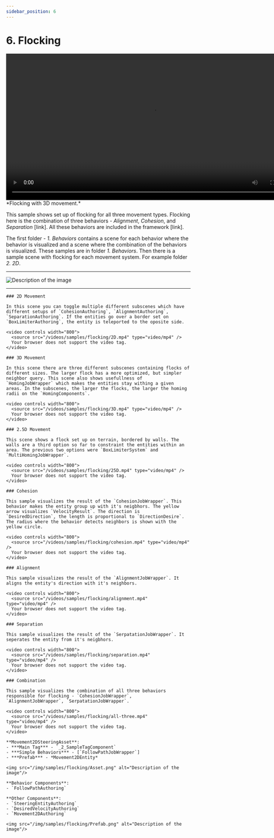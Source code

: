 ```yaml
---
sidebar_position: 6
---
```



# 6. Flocking

<video controls width="800">
  <source src="/videos/samples/flocking/3D.mp4" type="video/mp4" />
  Your browser does not support the video tag.
</video>
*Flocking with 3D movement.*

This sample shows set up of flocking for all three movement types. Flocking here is the combination of three behaviors - *Alignment*, *Cohesion*, and *Separation* [link]. All these behaviors are included in the framework [link]. 

The first folder - *1. Behaviors* contains a scene for each behavior where the behavior is visualized and a scene where the combination of the behaviors is visualized. These samples are in folder *1. Behaviors*. Then there is a sample scene with flocking for each movement system. For example folder *2. 2D*. 

-----

<img src="/img/samples/flocking/Folder.png" alt="Description of the image"/>

<Tabs>
  <TabItem value="first" label="Scene"> 

-----

    ### 2D Movement
    
    In this scene you can toggle multiple different subscenes which have different setups of `CohesionAuthoring`, `AlignmentAuthoring`, `SeparationAuthoring`. If the entities go over a border set on `BoxLimiterAuthoring`, the entity is teleported to the oposite side. 

    <video controls width="800">
      <source src="/videos/samples/flocking/2D.mp4" type="video/mp4" />
      Your browser does not support the video tag.
    </video>
    
    ### 3D Movement
    
    In this scene there are three different subscenes containing flocks of different sizes. The larger flock has a more optimized, but simpler neighbor query. This scene also shows usefullness of `HomingJobWrapper` which makes the entities stay withing a given areas. In the subscenes, the larger the flocks, the larger the homing radii on the `HomingComponents`. 

    <video controls width="800">
      <source src="/videos/samples/flocking/3D.mp4" type="video/mp4" />
      Your browser does not support the video tag.
    </video>
    
    ### 2.5D Movement
    
    This scene shows a flock set up on terrain, bordered by walls. The walls are a third option so far to constraint the entities within an area. The previous two options were `BoxLimiterSystem` and `MultiHomingJobWrapper`.

    <video controls width="800">
      <source src="/videos/samples/flocking/25D.mp4" type="video/mp4" />
      Your browser does not support the video tag.
    </video>

    ### Cohesion

    This sample visualizes the result of the `CohesionJobWrapper`. This behavior makes the entity group up with it's neigbhors. The yellow arrow visualizes `VelocityResult`. The direction is `DesiredDirection`, the length is proportional to `DirectionDesire`. The radius where the behavior detects neighbors is shown with the yellow circle.

    <video controls width="800">
      <source src="/videos/samples/flocking/cohesion.mp4" type="video/mp4" />
      Your browser does not support the video tag.
    </video>

    ### Alignment
    
    This sample visualizes the result of the `AlignmentJobWrapper`. It aligns the entity's direction with it's neighbors. 

    <video controls width="800">
      <source src="/videos/samples/flocking/alignment.mp4" type="video/mp4" />
      Your browser does not support the video tag.
    </video>

    ### Separation

    This sample visualizes the result of the `SerpatationJobWrapper`. It seperates the entity from it's neigbhors.

    <video controls width="800">
      <source src="/videos/samples/flocking/separation.mp4" type="video/mp4" />
      Your browser does not support the video tag.
    </video>

    ### Combination

    This sample visualizes the combination of all three behaviors responsible for flocking - `CohesionJobWrapper`, `AlignmentJobWrapper`, `SerpatationJobWrapper`.

    <video controls width="800">
      <source src="/videos/samples/flocking/all-three.mp4" type="video/mp4" />
      Your browser does not support the video tag.
    </video>

  </TabItem>
  
  <TabItem value="second" label="Steering System Asset"> 

    **Movement2DSteeringAsset**:
    - ***Main Tag*** - `_2_SampleTagComponent`
    - ***Simple Behaviors*** - [`FollowPathJobWrapper`]
    - ***Prefab*** - *Movement2DEntity*

    <img src="/img/samples/flocking/Asset.png" alt="Description of the image"/>

  </TabItem>
  
  <TabItem value="third" label="Prefab"> 
    
    **Behavior Components**:
    - `FollowPathAuthoring`

    **Other Components**:
    - `SteeringEntityAuthoring`
    - `DesiredVelocityAuthoring`
    - `Movement2DAuthoring`
    
    <img src="/img/samples/flocking/Prefab.png" alt="Description of the image"/>

  </TabItem>
</Tabs>
